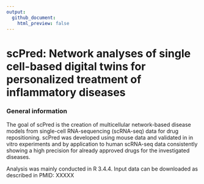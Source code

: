 ```yaml
---
output:
  github_document:
    html_preview: false
---
```


<!-- README.md is generated from README.Rmd. Please edit that file -->

<!-- github markdown built using
rmarkdown::render("README.Rmd",output_format = "md_document")
-->

# scPred: Network analyses of single cell-based digital twins for personalized treatment of inflammatory diseases

### General information

The goal of scPred is the creation of multicellular network-based disease models from single-cell RNA-sequencing (scRNA-seq) data for drug repositioning. scPred was developed using mouse data and validated in in vitro experiments and by application to human scRNA-seq data consistently showing a high precision for already approved drugs for the investigated diseases.

Analysis was mainly conducted in R 3.4.4. Input data can be downloaded as described in PMID: XXXXX
